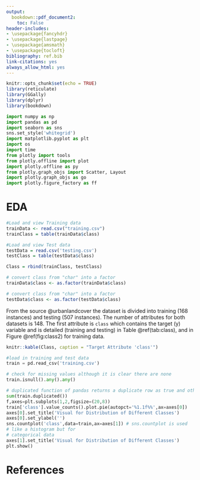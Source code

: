 ```yaml
---
output: 
  bookdown::pdf_document2:
    toc: False
header-includes:
- \usepackage{fancyhdr}
- \usepackage{lastpage}
- \usepackage{amsmath}
- \usepackage{tocloft}
bibliography: ref.bib
link-citations: yes
always_allow_html: yes
---
```


```r
knitr::opts_chunk$set(echo = TRUE)
library(reticulate)
library(GGally)
library(dplyr)
library(bookdown)
```


```python
import numpy as np
import pandas as pd
import seaborn as sns
sns.set_style('whitegrid')
import matplotlib.pyplot as plt
import os
import time
from plotly import tools
from plotly.offline import plot
import plotly.offline as py
from plotly.graph_objs import Scatter, Layout
import plotly.graph_objs as go
import plotly.figure_factory as ff
```

\fancyfoot[C]{\thepage\ of \pageref{LastPage}}

\newpage
\begin{titlepage}
\begin{center}
\vspace*{1cm}
\large{STAT 6500}\\
\vspace*{2cm}
\line(1,0){400}\\
\huge{\textbf{Statistical Machine Learning}}\\
\vspace*{1cm}
Land Use Cover\\
\vspace*{1cm}
\normalsize{\textbf{Kendall Byrd - Atitarn Dechasuravanit - Alexys Rodriguez - Abdulaziz Alsugair}}\\

\vspace*{1cm}
\normalsize{Project Proposal}\\

\line(1,0){400}
\vfill
\huge{Spring 2022}\\
Wednesday, March 2
\end{center}
\end{titlepage}


\newpage
\tableofcontents
 

\newpage
\pagestyle{fancy}
\fancyhead[L]{\slshape Land Use Cover}
\fancyhead[C]{\slshape STAT 6500}
\fancyhead[R]{\slshape Project Proposal}

# EDA

```r
#Load and view Training data
trainData <- read.csv("training.csv")
trainClass = table(trainData$class)

#Load and view Test data
testData = read.csv('testing.csv')
testClass = table(testData$class)

Class = rbind(trainClass, testClass)

# convert class from "char" into a factor
trainData$class <- as.factor(trainData$class)

# convert class from "char" into a factor
testData$class <- as.factor(testData$class)

```

From the source @urbanlandcover the dataset is divided into training (168 instances) and testing (507 instances). The number of attributes for both datasets is 148. The first attribute is `class` which contains the target (y) variable and is detailed (training and testing) in Table \@ref(tab:class), and in Figure \@ref(fig:class2) for training data.


```r
knitr::kable(Class, caption = "Target Attribute 'class'")
```

```python
#load in training and test data
train = pd.read_csv('training.csv')

# check for missing values although it is clear there are none
train.isnull().any().any()

# duplicated function of pandas returns a duplicate row as true and others as false
sum(train.duplicated())
f,axes=plt.subplots(1,2,figsize=(20,8))
train['class'].value_counts().plot.pie(autopct='%1.1f%%',ax=axes[0])
axes[0].set_title('Visual for Distribution of Different Classes')
axes[0].set_ylabel('')
sns.countplot('class',data=train,ax=axes[1]) # sns.countplot is used
# like a histogram but for
# categorical data
axes[1].set_title('Visual for Distribution of Different Classes')
plt.show()

```




# References

